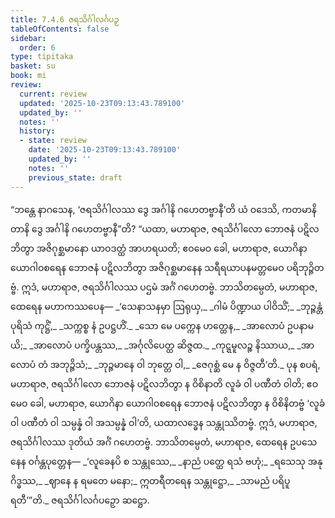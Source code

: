 ```yaml
---
title: 7.4.6 ဇရသိင်္ဂါလင်္ဂပဉှ
tableOfContents: false
sidebar:
  order: 6
type: tipitaka
basket: su
book: mi
review:
  current: review
  updated: '2025-10-23T09:13:43.789100'
  updated_by: ''
  notes: ''
  history:
  - state: review
    date: '2025-10-23T09:13:43.789100'
    updated_by: ''
    notes: ''
    previous_state: draft
---
```



<ReviewStatus review={frontmatter.review} showDetails={true} />

<HypothesisAnnotation frontmatter={frontmatter} />

<DynamicBreadcrumb />

<Division number="260" book="mi" e="ch" v="28">

<Paragraph number="1852" book="mi">
“ဘန္တေ နာဂသေန, ‘ဇရသိင်္ဂါလဿ ဒွေ အင်္ဂါနိ ဂဟေတဗ္ဗာနီ’တိ ယံ ဝဒေသိ, ကတမာနိ တာနိ ဒွေ အင်္ဂါနိ ဂဟေတဗ္ဗာနီ”တိ? “ယထာ, မဟာရာဇ, ဇရသိင်္ဂါလော ဘောဇနံ ပဋိလဘိတွာ အဇိဂုစ္ဆမာနော ယာဝဒတ္ထံ အာဟရယတိ; ဧဝမေဝ ခေါ, မဟာရာဇ, ယောဂိနာ ယောဂါဝစရေန ဘောဇနံ ပဋိလဘိတွာ အဇိဂုစ္ဆမာနေန သရီရယာပနမတ္တမေဝ ပရိဘုဉ္ဇိတဗ္ဗံ. ဣဒံ, မဟာရာဇ, ဇရသိင်္ဂါလဿ ပဌမံ အင်္ဂံ ဂဟေတဗ္ဗံ. ဘာသိတမ္ပေတံ, မဟာရာဇ, ထေရေန မဟာကဿပေန—
</Paragraph>

<Paragraph number="1853" type="verses" book="mi">
_‘သေနာသနမှာ ဩရုယှ,_  
_ဂါမံ ပိဏ္ဍာယ ပါဝိသိံ;_  
_ဘုဉ္ဇန္တံ ပုရိသံ ကုဋ္ဌိံ,_  
_သက္ကစ္စ နံ ဥပဋ္ဌဟိံ._  

</Paragraph>

<Paragraph number="1854" type="verses" book="mi">
_သော မေ ပက္ကေန ဟတ္ထေန,_  
_အာလောပံ ဥပနာမယိ;_  
_အာလောပံ ပက္ခိပန္တဿ,_  
_အင်္ဂုလိပေတ္ထ ဆိဇ္ဇထ._  

</Paragraph>

<Paragraph number="1855" type="verses" book="mi">
_ကုဋ္ဋမူလဉ္စ နိဿာယ,_  
_အာလောပံ တံ အဘုဉ္ဇိသံ;_  
_ဘုဉ္ဇမာနေ ဝါ ဘုတ္တေ ဝါ,_  
_ဇေဂုစ္ဆံ မေ န ဝိဇ္ဇတီ’တိ._  

</Paragraph>

<Paragraph number="1856" book="mi">
ပုန စပရံ, မဟာရာဇ, ဇရသိင်္ဂါလော ဘောဇနံ ပဋိလဘိတွာ န ဝိစိနာတိ လူခံ ဝါ ပဏီတံ ဝါတိ; ဧဝမေဝ ခေါ, မဟာရာဇ, ယောဂိနာ ယောဂါဝစရေန ဘောဇနံ ပဋိလဘိတွာ န ဝိစိနိတဗ္ဗံ ‘လူခံ ဝါ ပဏီတံ ဝါ သမ္ပန္နံ ဝါ အသမ္ပန္နံ ဝါ’တိ, ယထာလဒ္ဓေန သန္တုဿိတဗ္ဗံ. ဣဒံ, မဟာရာဇ, ဇရသိင်္ဂါလဿ ဒုတိယံ အင်္ဂံ ဂဟေတဗ္ဗံ. ဘာသိတမ္ပေတံ, မဟာရာဇ, ထေရေန ဥပသေနေန ဝင်္ဂန္တပုတ္တေန—
</Paragraph>

<Paragraph number="1857" type="verses" book="mi">
_‘လူခေနပိ စ သန္တုဿေ,_  
_နာညံ ပတ္ထေ ရသံ ဗဟုံ;_  
_ရသေသု အနုဂိဒ္ဓဿ,_  
_ဈာနေ န ရမတေ မနော;_  
ဣတရီတရေန သန္တုဋ္ဌော,_  
_သာမညံ ပရိပူရတီ’”တိ._  


</Paragraph>
</Division>

<Paragraph number="1858" type="center" book="mi">
ဇရသိင်္ဂါလင်္ဂပဉှော ဆဋ္ဌော.
</Paragraph>